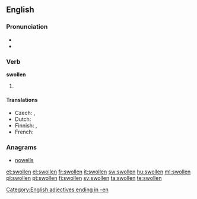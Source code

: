 ==English==

===Pronunciation===
* {{IPA|/ˈswɒlən/}}
* {{rhymes|əʊlən}}

===Verb===
'''swollen'''

# {{past participle of| to [[swell]]}}

====Translations====
* Czech: {{t-|cs|oteklý|m}}, {{t|cs|zvětšený|m}}
* Dutch: {{t-|nl|gezwollen}}
* Finnish: {{t-|fi|turvoksissa}}, {{t|fi|turvonnut}}
* French: {{t+|fr|gonflé}}

===Anagrams===
* [[nowells#English|nowells]]

[[Category:English adjectives ending in -en]]

[[et:swollen]]
[[el:swollen]]
[[fr:swollen]]
[[it:swollen]]
[[sw:swollen]]
[[hu:swollen]]
[[ml:swollen]]
[[pl:swollen]]
[[pt:swollen]]
[[fi:swollen]]
[[sv:swollen]]
[[ta:swollen]]
[[te:swollen]]